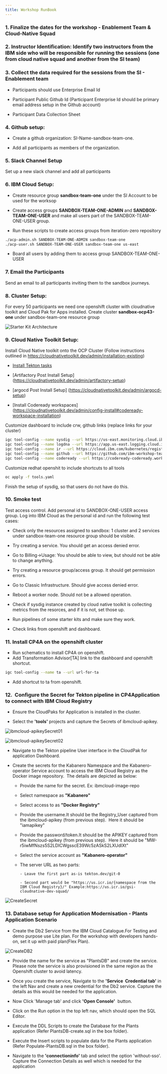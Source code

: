 ```yaml
---
title: Workshop RunBook
---
```


### 1. Finalize the dates for the workshop - Enablement Team & Cloud-Native Squad

### 2.  Instructor Identification: Identify two instructors from the IBM side who will be responsible for running the sessions (one from cloud native squad and another from the SI team)

### 3.  Collect the data required for the sessions from the SI - Enablement team

- Participants should use Enterprise Email Id

- Participant Public Github Id (Participant Enterprise Id should be primary email address setup in the Github account)

- Participant Data Collection Sheet

### 4.  Github setup:

- Create a github organization: SI-Name-sandbox-team-one.

- Add all participants as members of the organization.


### 5. Slack Channel Setup 

Set up a new slack channel and add all participants


### 6. IBM Cloud Setup: 

- Create resource group **sandbox-team-one** under the SI Account to be used for the worksop

- Create access groups **SANDBOX-TEAM-ONE-ADMIN** and **SANDBOX-TEAM-ONE-USER** and make all users part of the SANDBOX-TEAM-ONE-USER group.

- Run these scripts to create access groups from iteration-zero repository
```bash
./acp-admin.sh SANDBOX-TEAM-ONE-ADMIN sandbox-team-one
./acp-user.sh SANDBOX-TEAM-ONE-USER sandbox-team-one us-east
```
- Board all users by adding them to access group SANDBOX-TEAM-ONE-USER 


### 7.  Email the Participants 

Send an email to all participants inviting them to the sandbox journeys.

### 8. Cluster Setup:


For every 50 participants we need one openshift cluster with cloudnative toolkit and Cloud Pak for Apps installed.
Create cluster **sandbox-ocp43-one** under sandbox-team-one resource group

![Starter Kit Architecture](./01SandBoxRunBook.png)

### 9. Cloud Native Toolkit Setup:

Install Cloud Native toolkit onto the OCP Cluster (Follow instructions outlined in https://cloudnativetoolkit.dev/admin/installation-existing)

- [Install Tekton tasks](https://github.com/IBM/ibm-garage-tekton-tasks/tree/master)

- [Artifactory Post Install Setup] (https://cloudnativetoolkit.dev/admin/artifactory-setup)

- [argocd Post Install Setup] (https://cloudnativetoolkit.dev/admin/argocd-setup)

- [Install Codeready workspaces] (https://cloudnativetoolkit.dev/admin/config-install#codeready-workspace-installation)

Customize dashboard to include crw, github links (replace links for your cluster)
```bash
igc tool-config --name sysdig --url https://us-east.monitoring.cloud.ibm.com/api/oauth/openid/IBM/0f42478cb66d4ce0b11c9168b02c5690/e0caebc1-92c0-46a5-b6d0-ef4ba28bd5ed
igc tool-config --name logdna --url https://app.us-east.logging.cloud.ibm.com/ext/ibm-sso/38d0b85d06
igc tool-config --name ir --url https://cloud.ibm.com/kubernetes/registry/main/start
igc tool-config --name github --url https://github.com/ibm-workshop-team-one
igc tool-config --name codeready --url https://codeready-codeready.workshop-ocp43-one-3b1fc50af0b2002f0241bdf5d2432efd-0000.sjc03.containers.appdomain.cloud/dashboard/
```
Customize redhat openshit to include shortcuts to all tools
```bash
oc apply -f tools.yaml
```
Finish the setup of sysdig, so that users do not have do this.


### 10. Smoke test 

Test access control.
Add personal id to SANDBOX-ONE-USER access group. 
Log into IBM Cloud as the personal id and run the following test cases:

- Check only the resources assigned to sandbox: 1 cluster and 2 services under sandbox-team-one resource group should be visible.

- Try creating a service. You should get an access denied error.

- Go to Billing->Usage: You should be able to view, but should not be able to change anything.

- Try creating a resource group/access group. It should get permission errors.

- Go to Classic Infrastructure. Should give access denied error.

- Reboot a worker node. Should not be a allowed operation.

- Check if sysdig instance created by cloud native toolkit is collecting metrics from the resorces, and if it is not, set those up.

- Run pipelines of some starter kits and make sure they work.

- Check links from openshift and dashboard.


### 11. Install CP4A on the openshift cluster

- Run schematics to install CP4A on openshift.
- Add Transformation Advisor[TA] link to the dashboard and openshift shortcut.
```bash
igc tool-config --name ta --url url-for-ta
```
- Add shortcut to ta from openshift.


### 12.  Configure the Secret for Tekton pipeline in CP4Application to connect with IBM Cloud Registry

- Ensure the CloudPaks for Application is installed in the cluster.

- Select the **'tools'** projects and capture the Secrets of ibmcloud-apikey. 

![ibmcloud-apikeySecret01](./02SandboxRunBook.png)

![ibmcloud-apikeySecret02](./03SandBoxRunBook.png)

- Navigate to the Tekton pipeline User interface in the CloudPak for application Dashboard.

- Create the secrets for the Kabanero Namespace and the Kabanero-operator Service account to access the IBM Cloud Registry as the Docker image repository.  
  The details are depicted  as below:

    - Provide the name for the secret. Ex: ibmcloud-image-repo

    - Select namespace as **"Kabanero"**

    - Select access to as **"Docker Registry"**

    - Provide the username.It should be the Registry_User captured from the ibmcloud-apikey (from previous step).  Here it should be "iamapikey"

    - Provide the password/token.It should be the APIKEY captured from the ibmcloud-apikey (from previous step).  Here it should be "MW-r5iwMfNszs5S2LDICWgsscE39Wc5zASkS2LXUdlXt"

    - Select the service account as **"Kabanero-operator"**

    - The server URL as two parts:

          - Leave the first part as-is tekton.dev/git-0

          - Second part would be "https://us.icr.io/{namespace from the IBM Cloud Registry}/" Example:https://us.icr.io/gsi-cloudnative-dev-squad/

![CreateSecret](./04SandboxRunBook.png)

### 13. Database setup for Application Modernisation - Plants Application Scenario

- Create the Db2 Service from the IBM Cloud Catalogue.For Testing and demo purpose use Lite plan. For the workshop with developers hands-on, set it up with paid plan(Flex Plan).

![CreateDB2](./05SandBoxRunBook.png)
- Provide the name for the service as "PlantsDB" and create the service.  Please note the service is also provisioned in the same region as the Openshift cluster to avoid latency.

- Once you create the service, Navigate to the **'Service  Credential tab'** in the left Nav and create a new credential for the Db2 service. Capture the details as this would be needed for the application.

- Now Click 'Manage tab' and click **'Open Console'**  button.

- Click on the Run option in the top left nav, which should open the SQL Editor.

- Execute the DDL Scripts to create the Database for the Plants application (Refer PlantsDB-create.sql in the box folder).

- Execute the Insert scripts to populate data for the Plants application (Refer Populate-PlantsDB.sql in the box folder).

- Navigate to the **'connectioninfo'** tab and select the option 'without-sso'. Capture the Connection Details as well which is needed for the application




